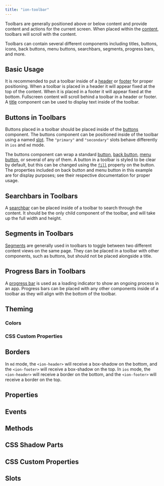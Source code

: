 ```yaml
---
title: "ion-toolbar"
---
```


<head>
  <title>ion-toolbar: Customize App Menu Toolbar Buttons and Icons</title>
  <meta name="description" content="Ion-toolbar component lets you customize toolbar buttons on your app menu. Add fixed toolbars above or below content or use full screen to scroll with content." />
</head>


<EncapsulationPill type="shadow" />


Toolbars are generally positioned above or below content and provide content and actions for the current screen. When placed within the [content](./content), toolbars will scroll with the content.

Toolbars can contain several different components including titles, buttons, icons, back buttons, menu buttons, searchbars, segments, progress bars, and more.


## Basic Usage

It is recommended to put a toolbar inside of a [header](./header) or [footer](./footer) for proper positioning. When a toolbar is placed in a header it will appear fixed at the top of the content. When it is placed in a footer it will appear fixed at the bottom. Fullscreen content will scroll behind a toolbar in a header or footer. A [title](./title) component can be used to display text inside of the toolbar.


<Basic />


## Buttons in Toolbars

Buttons placed in a toolbar should be placed inside of the [buttons](./buttons) component. The buttons component can be positioned inside of the toolbar using a named [slot](#slots). The `"primary"` and `"secondary"` slots behave differently in `ios` and `md` mode.

The buttons component can wrap a standard [button](./button), [back button](./back-button), [menu button](./menu-button), or several of any of them. A button in a toolbar is styled to be clear by default, but this can be changed using the [`fill`](./button#fill) property on the button. The properties included on back button and menu button in this example are for display purposes; see their respective documentation for proper usage.


<Buttons />


## Searchbars in Toolbars

A [searchbar](./searchbar) can be placed inside of a toolbar to search through the content. It should be the only child component of the toolbar, and will take up the full width and height.


<Searchbars />


## Segments in Toolbars

[Segments](./segment) are generally used in toolbars to toggle between two different content views on the same page. They can be placed in a toolbar with other components, such as buttons, but should not be placed alongside a title.


<Segments />


## Progress Bars in Toolbars

A [progress bar](./progress-bar) is used as a loading indicator to show an ongoing process in an app. Progress bars can be placed with any other components inside of a toolbar as they will align with the bottom of the toolbar.


<ProgressBars />


## Theming

### Colors


<Colors />

### CSS Custom Properties


<CSSProps />


## Borders

In `md` mode, the `<ion-header>` will receive a box-shadow on the bottom, and the `<ion-footer>` will receive a box-shadow on the top.  In `ios` mode, the `<ion-header>` will receive a border on the bottom, and the `<ion-footer>` will receive a border on the top.


## Properties
<Props />

## Events
<Events />

## Methods
<Methods />

## CSS Shadow Parts
<Parts />

## CSS Custom Properties
<CustomProps />

## Slots
<Slots />
